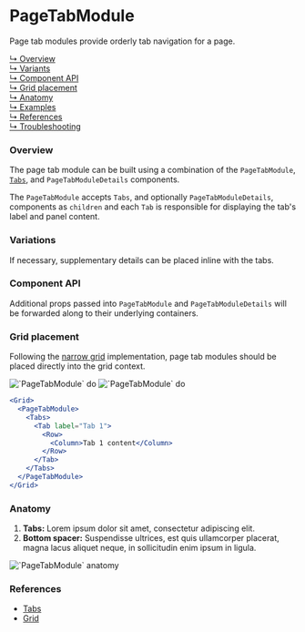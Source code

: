 


# PageTabModule

Page tab modules provide orderly tab navigation for a page.

[↳ Overview](#overview)  
[↳ Variants](#variants)  
[↳ Component API](#component-api)  
[↳ Grid placement](#grid-placement)   
[↳ Anatomy](#anatomy)  
[↳ Examples](#examples)  
[↳ References](#references)  
[↳ Troubleshooting](#troubleshooting)

### Overview

The page tab module can be built using a combination of the `PageTabModule`, [`Tabs`](#references), and `PageTabModuleDetails` components.

The `PageTabModule` accepts `Tabs`, and optionally `PageTabModuleDetails`, components as `children` and each `Tab` is responsible for displaying the tab's label and panel content.

<Canvas>
  <Story
    id="patterns-unstable-layout-modules-pagetabmodule--default"
    parameters={parameters}
  />
</Canvas>

### Variations

If necessary, supplementary details can be placed inline with the tabs.

<Canvas>
  <Story
    id="patterns-unstable-layout-modules-pagetabmodule--details"
    parameters={parameters}
  />
</Canvas>

### Component API

<ArgsTable />

Additional props passed into `PageTabModule` and `PageTabModuleDetails` will be forwarded along to their underlying containers.

### Grid placement

Following the [narrow grid](#references) implementation, page tab modules should be placed directly into the grid context.

<Row>
  <Column>
    <img alt="`PageTabModule` do" src={doImage} />
  </Column>

  <Column>
    <img alt="`PageTabModule` do" src={dont} />
  </Column>
</Row>

```jsx
<Grid>
  <PageTabModule>
    <Tabs>
      <Tab label="Tab 1">
        <Row>
          <Column>Tab 1 content</Column>
        </Row>
      </Tab>
    </Tabs>
  </PageTabModule>
</Grid>
```

### Anatomy

1. **Tabs:** Lorem ipsum dolor sit amet, consectetur adipiscing elit. 
2. **Bottom spacer:** Suspendisse ultrices, est quis ullamcorper placerat, magna lacus aliquet neque, in sollicitudin enim ipsum in ligula.

<img alt="`PageTabModule` anatomy" src={anatomy} />

<Examples />

### References

- [Tabs](https://react.carbondesignsystem.com/?path=/docs/tabs)
- [Grid](https://react.carbondesignsystem.com/?path=/docs/grid--narrow)

<Troubleshooting />
